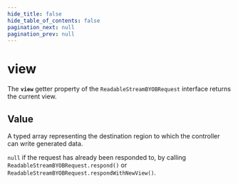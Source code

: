 ```yaml
---
hide_title: false
hide_table_of_contents: false
pagination_next: null
pagination_prev: null
---
```


# view

The **`view`** getter property of the `ReadableStreamBYOBRequest` interface returns the current view.

## Value

A typed array representing the destination region to which the controller can write generated data.

`null` if the request has already been responded to, by calling `ReadableStreamBYOBRequest.respond()` or `ReadableStreamBYOBRequest.respondWithNewView()`.

